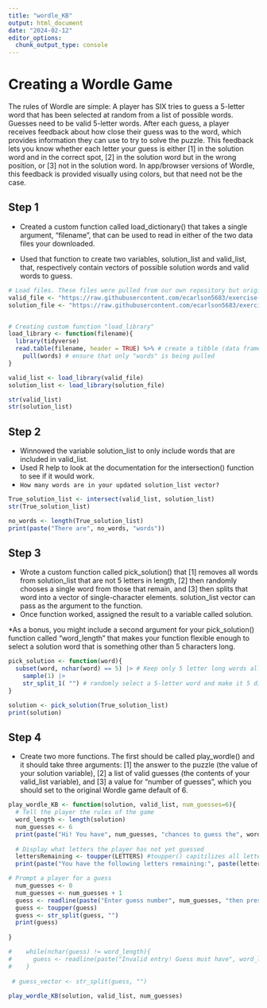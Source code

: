 ```yaml
---
title: "wordle_KB"
output: html_document
date: "2024-02-12"
editor_options: 
  chunk_output_type: console
---
```


# Creating a Wordle Game

The rules of Wordle are simple: A player has SIX tries to guess a 5-letter word that has been selected at random from a list of possible words. Guesses need to be valid 5-letter words. After each guess, a player receives feedback about how close their guess was to the word, which provides information they can use to try to solve the puzzle. This feedback lets you know whether each letter your guess is either [1] in the solution word and in the correct spot, [2] in the solution word but in the wrong position, or [3] not in the solution word. In app/browser versions of Wordle, this feedback is provided visually using colors, but that need not be the case.

## Step 1

-   Created a custom function called load_dictionary() that takes a single argument, “filename”, that can be used to read in either of the two data files your downloaded.

-   Used that function to create two variables, solution_list and valid_list, that, respectively contain vectors of possible solution words and valid words to guess.

```r
# Load files. These files were pulled from our own repository but originally downloaded from https://github.com/difiore/ada-2024-datasets
valid_file <- "https://raw.githubusercontent.com/ecarlson5683/exercise-04/main/collins-scrabble-words-2019.txt"
solution_file <- "https://raw.githubusercontent.com/ecarlson5683/exercise-04/main/google-10000-english-usa-no-swears.txt"


# Creating custom function "load_library"
load_library <- function(filename){
  library(tidyverse)
  read.table(filename, header = TRUE) %>% # create a tibble (data frame)
    pull(words) # ensure that only "words" is being pulled
}

valid_list <- load_library(valid_file)
solution_list <- load_library(solution_file)

str(valid_list)
str(solution_list)
```

## Step 2

-   Winnowed the variable solution_list to only include words that are included in valid_list.
-   Used R help to look at the documentation for the intersection() function to see if it would work.
-   `How many words are in your updated solution_list vector?`

```r
True_solution_list <- intersect(valid_list, solution_list)
str(True_solution_list)

no_words <- length(True_solution_list)
print(paste("There are", no_words, "words"))
```

## Step 3

-   Wrote a custom function called pick_solution() that [1] removes all words from solution_list that are not 5 letters in length, [2] then randomly chooses a single word from those that remain, and [3] then splits that word into a vector of single-character elements. solution_list vector can pass as the argument to the function.
-   Once function worked, assigned the result to a variable called solution.

\*As a bonus, you might include a second argument for your pick_solution() function called “word_length” that makes your function flexible enough to select a solution word that is something other than 5 characters long.

```r
pick_solution <- function(word){
  subset(word, nchar(word) == 5) |> # Keep only 5 letter long words all words
    sample(1) |>
    str_split_1( "") # randomly select a 5-letter word and make it 5 distinct characters
}

solution <- pick_solution(True_solution_list)
print(solution)
```

## Step 4

-   Create two more functions. The first should be called play_wordle() and it should take three arguments: [1] the answer to the puzzle (the value of your solution variable), [2] a list of valid guesses (the contents of your valid_list variable), and [3] a value for “number of guesses”, which you should set to the original Wordle game default of 6.

```r
play_wordle_KB <- function(solution, valid_list, num_guesses=6){
  # Tell the player the rules of the game  
  word_length <- length(solution)
  num_guesses <- 6
  print(paste("Hi! You have", num_guesses, "chances to guess the", word_length, "lettered word")) # Numbers of guesses left
  
  # Display what letters the player has not yet guessed 
  lettersRemaining <- toupper(LETTERS) #toupper() capitilizes all letters; tolower() would make all letters lower case
  print(paste("You have the following letters remaining:", paste(lettersRemaining, collapse=" ")))

# Prompt a player for a guess
  num_guesses <- 0
  num_guesses <- num_guesses + 1
  guess <- readline(paste("Enter guess number", num_guesses, "then press <enter>:")) #Readline prompts user to enter a guess
  guess <- toupper(guess)
  guess <- str_split(guess, "")
  print(guess)
  
}

#    while(nchar(guess) != word_length){
#      guess <- readline(paste("Invalid entry! Guess must have", word_length, " characters"))
#    }
  
 # guess_vector <- str_split(guess, "")
  
play_wordle_KB(solution, valid_list, num_guesses)

```
